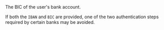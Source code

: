 <ParamField body="BIC" type="string">
The BIC of the user's bank account.

If both the `IBAN` and `BIC` are provided, one of the two authentication steps required by certain banks may be avoided.
</ParamField>